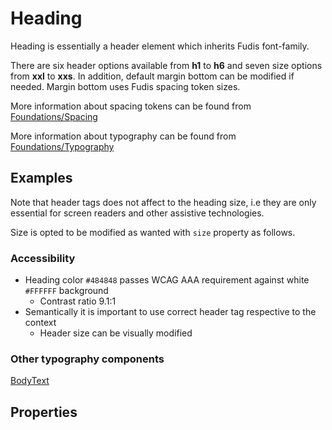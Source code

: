 
<Meta title="Components/Typography/Heading" />

# Heading

Heading is essentially a header element which inherits Fudis font-family.

There are six header options available from **h1** to **h6** and seven size options from **xxl** to **xxs**.
In addition, default margin bottom can be modified if needed. Margin bottom uses Fudis spacing token sizes.

More information about spacing tokens can be found from [Foundations/Spacing](/docs/foundations-spacing--documentation)

More information about typography can be found from [Foundations/Typography](/docs/foundations-typography--documentation)

## Examples

Note that header tags does not affect to the heading size, i.e they are only essential for screen readers and other assistive technologies. 

Size is opted to be modified as wanted with `size` property as follows.

<Canvas of={HeadingStories.AllVariants}></Canvas>

### Accessibility

- Heading color `#484848` passes WCAG AAA requirement against white `#FFFFFF` background
  - Contrast ratio 9.1:1
- Semantically it is important to use correct header tag respective to the context
	- Header size can be visually modified

### Other typography components

[BodyText](/docs/components-typography-body-text--body-text)

## Properties

<ArgTypes of={HeadingComponent} />
